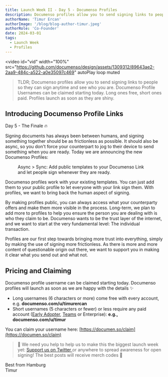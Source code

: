 ```yaml
---
title: Launch Week II - Day 5 - Documenso Profiles
description: Documenso profiles allow you to send signing links to people so they can sign anytime and see who you are. Documenso Profile Usernames can be claimed starting today. Long ones free, short ones paid. Profiles will launch as soon as they are shiny.
authorName: 'Timur Ercan'
authorImage: '/blog/blog-author-timur.jpeg'
authorRole: 'Co-Founder'
date: 2024-03-01
tags:
  - Launch Week
  - Profiles
---
```


<video
  id="vid"
  width="100%"
  src="https://github.com/documenso/design/assets/1309312/89643ae2-2aa9-484c-a522-a0e35097c469"
  autoPlay
  loop
  muted
></video>

> TLDR; Documenso profiles allow you to send signing links to people so they can sign anytime and see who you are. Documenso Profile Usernames can be claimed starting today. Long ones free, short ones paid. Profiles launch as soon as they are shiny.

## Introducing Documenso Profile Links

Day 5 - The Finale 🔥

Signing documents has always been between humans, and signing something together should be as frictionless as possible. It should also be async, so you don't force your counterpart to jog to their device to send something when you are ready. Today we are announcing the new Documenso Profiles:

<figure>
  <MdxNextImage
    src="/blog/profile.png"
    width="1260"
    height="813"
    alt="Timur's Documenso Profile"
  />

  <figcaption className="text-center">
   Async > Sync: Add public templates to your Documenso Link and let people sign whenever they are ready.
  </figcaption>
</figure>

Documenso profiles work with your existing templates. You can just add them to your public profile to let everyone with your link sign them. With profiles, we want to bring back the human aspect of signing.

By making profiles public, you can always access what your counterparty offers and make them more visible in the process. Long-term, we plan to add more to profiles to help you ensure the person you are dealing with is who they claim to be. Documenso wants to be the trust layer of the internet, and we want to start at the very fundamental level: The individual transaction.

Profiles are our first step towards bringing more trust into everything, simply by making the use of signing more frictionless. As there is more and more content of questionable origin out there, we want to support you in making it clear what you send out and what not.

## Pricing and Claiming

Documenso profile username can be claimed starting today. Documenso profiles will launch as soon as we are happy with the details ✨

- Long usernames (6 characters or more) come free with every account, e.g. **documenso.com/u/timurercan**
- Short usernames (5 characters or fewer) or less require any paid account ([Early Adopter](https://documen.so/claim-early-adopters-plan), [Teams](https://documen.so/teams) or Enterprise): **e.g., documenso.com/u/timur**

You can claim your username here: [https://documen.so/claim](https://documen.so/claim)

> 🚨 We need you help to help us to make this the biggest launch week yet: <a href="https://twitter.com/intent/tweet?text=It's @Documenso Launch Week Day 5! You can now claim your username for the upcoming profile links 😮 https://documen.so/day5"> Support us on Twitter </a> or anywhere to spread awareness for open signing! The best posts will receive merch codes 👀

Best from Hamburg\
Timur
